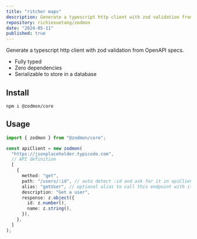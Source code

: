 ```yaml
---
title: "ritcher maps"
description: Generate a typescript http client with zod validation from OpenAPI specs.
repository: richiexuetang/zodmon
date: "2024-05-11"
published: true
---
```


Generate a typescript http client with zod validation from OpenAPI specs.

- Fully typed
- Zero dependencies
- Serializable to store in a database

## Install

```sh-session
npm i @zodmon/core
```

## Usage

```ts
import { zodmon } from "@zodmon/core";

const apiClient = new zodmon(
  "https://jsonplaceholder.typicode.com",
  // API definition
  [
    {
      method: "get",
      path: "/users/:id", // auto detect :id and ask for it in apiClient get params
      alias: "getUser", // optional alias to call this endpoint with it
      description: "Get a user",
      response: z.object({
        id: z.number(),
        name: z.string(),
      }),
    },
  ]
);
```
